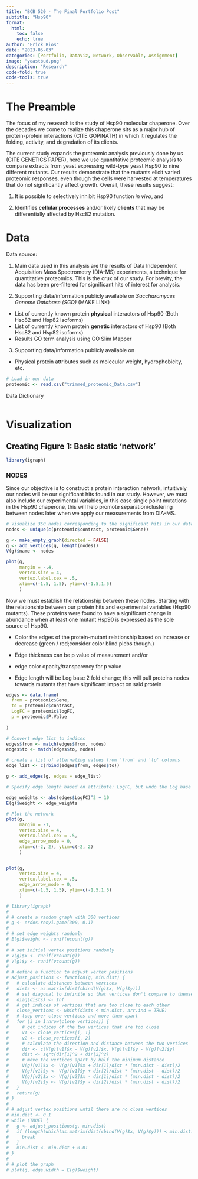 ```yaml
---
title: "BCB 520 - The Final Portfolio Post"
subtitle: "Hsp90"
format:
  html:
    toc: false
    echo: true
author: "Erick Rios"
date: "2023-05-03"
categories: [Portfolio, DataViz, Network, Observable, Assignment]
image: "yeastbud.png"
description: "Research"
code-fold: true
code-tools: true
---
```


# The Preamble

The focus of my research is the study of Hsp90 molecular chaperone. Over the decades we come to realize this chaperone sits as a major hub of protein-protein interactions (CITE GOPINATH) in which it regulates the folding, activity, and degradation of its clients.

The current study expands the proteomic analysis previously done by us (CITE GENETICS PAPER), here we use quantitative proteomic analysis to compare extracts from yeast expressing wild-type yeast Hsp90 to nine different mutants. Our results demonstrate that the mutants elicit varied proteomic responses, even though the cells were harvested at temperatures that do not significantly affect growth. Overall, these results suggest:

1.  It is possible to selectively inhibit Hsp90 function *in vivo*, and

2.  Identifies **cellular processes** and/or likely **clients** that may be differentially affected by Hsc82 mutation.

# Data

Data source:

1.  Main data used in this analysis are the results of Data Independent Acquisition Mass Spectrometry (DIA-MS) experiments, a technique for quantitative proteomics. This is the crux of our study. For brevity, the data has been pre-filtered for significant hits of interest for analysis.

2.  Supporting data/information publicly available on *Saccharomyces Genome Database (SGD)* (MAKE LINK)

-   List of currently known protein **physical** interactors of Hsp90 (Both Hsc82 and Hsp82 isoforms)
-   List of currently known protein **genetic** interactors of Hsp90 (Both Hsc82 and Hsp82 isoforms)
-   Results GO term analysis using GO Slim Mapper

3.  Supporting data/information publicly available on

-   Physical protein attributes such as molecular weight, hydrophobicity, etc.

```r
# Load in our data
proteomic <- read.csv("trimmed_proteomic_Data.csv")


```

Data Dictionary

```r
```

# Visualization

## Creating Figure 1: Basic static 'network'

```r
library(igraph)
```

### NODES

Since our objective is to construct a protein interaction network, intuitively our nodes will be our significant hits found in our study. However, we must also include our experimental variables, in this case single point mutations in the Hsp90 chaperone, this will help promote separation/clustering between nodes later when we apply our measurements from DIA-MS.

```r
# Visualize 350 nodes corresponding to the significant hits in our data
nodes <- unique(c(proteomic$contrast, proteomic$Gene))

g <- make_empty_graph(directed = FALSE)
g <- add_vertices(g, length(nodes))
V(g)$name <- nodes

plot(g, 
     margin = -.4,
     vertex.size = 4,
     vertex.label.cex = .5,
     xlim=c(-1.5, 1.5), ylim=c(-1.5,1.5) 
     )
```

Now we must establish the relationship between these nodes. Starting with the relationship between our protein hits and experimental variables (Hsp90 mutants). These proteins were found to have a significant change in abundance when at least one mutant Hsp90 is expressed as the sole source of Hsp90.

-   Color the edges of the protein-mutant relationship based on increase or decrease (green / red;consider color blind plebs though.)

-   Edge thickness can be p value of measurement and/or

-   edge color opacity/transparency for p value

-   Edge length will be Log base 2 fold change; this will pull proteins nodes towards mutants that have significant impact on said protein

```r
edges <- data.frame(
  from = proteomic$Gene,
  to = proteomic$contrast,
  LogFC = proteomic$logFC,
  p = proteomic$P.Value
  
)

# Convert edge list to indices
edges$from <- match(edges$from, nodes)
edges$to <- match(edges$to, nodes)

# create a list of alternating values from 'from' and 'to' columns
edge_list <- c(rbind(edges$from, edges$to))

g <- add_edges(g, edges = edge_list)

# Specify edge length based on attribute: LogFC, but undo the Log base 2 so larger LogFC have more influence

edge_weights <- abs(edges$LogFC)^2 + 10
E(g)$weight <- edge_weights

# Plot the network
plot(g,
     margin = -1,
     vertex.size = 4,
     vertex.label.cex = .5,
     edge_arrow_mode = 0,
     xlim=c(-2, 2), ylim=c(-2, 2)
     )


plot(g,
     vertex.size = 4,
     vertex.label.cex = .5,
     edge_arrow_mode = 0,
     xlim=c(-1.5, 1.5), ylim=c(-1.5,1.5)
     )
```

```r
# library(igraph)
# 
# # create a random graph with 300 vertices
# g <- erdos.renyi.game(300, 0.1)
# 
# # set edge weights randomly
# E(g)$weight <- runif(ecount(g))
# 
# # set initial vertex positions randomly
# V(g)$x <- runif(vcount(g))
# V(g)$y <- runif(vcount(g))
# 
# # define a function to adjust vertex positions
# adjust_positions <- function(g, min.dist) {
#   # calculate distances between vertices
#   dists <- as.matrix(dist(cbind(V(g)$x, V(g)$y)))
#   # set diagonal to infinite so that vertices don't compare to themselves
#   diag(dists) <- Inf
#   # get indices of vertices that are too close to each other
#   close_vertices <- which(dists < min.dist, arr.ind = TRUE)
#   # loop over close vertices and move them apart
#   for (i in 1:nrow(close_vertices)) {
#     # get indices of the two vertices that are too close
#     v1 <- close_vertices[i, 1]
#     v2 <- close_vertices[i, 2]
#     # calculate the direction and distance between the two vertices
#     dir <- c(V(g)[v1]$x - V(g)[v2]$x, V(g)[v1]$y - V(g)[v2]$y)
#     dist <- sqrt(dir[1]^2 + dir[2]^2)
#     # move the vertices apart by half the minimum distance
#     V(g)[v1]$x <- V(g)[v1]$x + dir[1]/dist * (min.dist - dist)/2
#     V(g)[v1]$y <- V(g)[v1]$y + dir[2]/dist * (min.dist - dist)/2
#     V(g)[v2]$x <- V(g)[v2]$x - dir[1]/dist * (min.dist - dist)/2
#     V(g)[v2]$y <- V(g)[v2]$y - dir[2]/dist * (min.dist - dist)/2
#   }
#   return(g)
# }
# 
# # adjust vertex positions until there are no close vertices
# min.dist <- 0.1
# while (TRUE) {
#   g <- adjust_positions(g, min.dist)
#   if (length(which(as.matrix(dist(cbind(V(g)$x, V(g)$y))) < min.dist)) == 0) {
#     break
#   }
#   min.dist <- min.dist + 0.01
# }
# 
# # plot the graph
# plot(g, edge.width = E(g)$weight)

```
